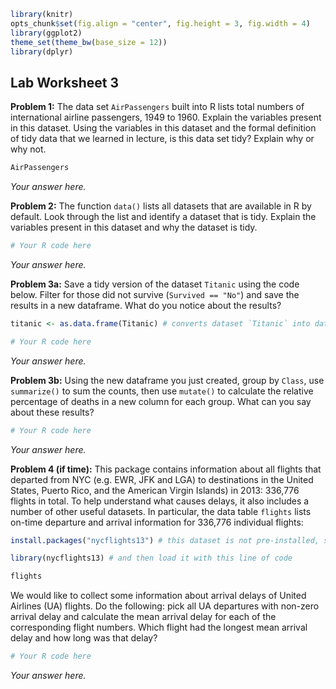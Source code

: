 ```r

library(knitr)
opts_chunk$set(fig.align = "center", fig.height = 3, fig.width = 4)
library(ggplot2)
theme_set(theme_bw(base_size = 12))
library(dplyr)

```
## Lab Worksheet 3

**Problem 1:** The data set `AirPassengers` built into R lists total numbers of international airline passengers, 1949 to 1960. Explain the variables present in this dataset. Using the variables in this dataset and the formal definition of tidy data that we learned in lecture, is this data set tidy? Explain why or why not.

```r

AirPassengers

```

*Your answer here.*

**Problem 2:** The function `data()` lists all datasets that are available in R by default. Look through the list and identify a dataset that is tidy. Explain the variables present in this dataset and why the dataset is tidy.

```r

# Your R code here

```

*Your answer here.*

**Problem 3a:** Save a tidy version of the dataset `Titanic` using the code below. Filter for those did not survive (`Survived == "No"`) and save the results in a new dataframe. What do you notice about the results?

```r

titanic <- as.data.frame(Titanic) # converts dataset `Titanic` into dataframe

# Your R code here

```

*Your answer here.*

**Problem 3b:** Using the new dataframe you just created, group by `Class`, use `summarize()` to sum the counts, then use `mutate()` to calculate the relative percentage of deaths in a new column for each group. What can you say about these results?

```r

# Your R code here

```

*Your answer here.*

**Problem 4 (if time):** This package contains information about all flights that departed from NYC (e.g. EWR, JFK and LGA) to destinations in the United States, Puerto Rico, and the American Virgin Islands) in 2013: 336,776 flights in total. To help understand what causes delays, it also includes a number of other useful datasets. In particular, the data table `flights` lists on-time departure and arrival information for 336,776 individual flights:
```r

install.packages("nycflights13") # this dataset is not pre-installed, so you have to install it with this line of code

library(nycflights13) # and then load it with this line of code

flights

```

We would like to collect some information about arrival delays of United Airlines (UA) flights. Do the following: pick all UA departures with non-zero arrival delay and calculate the mean arrival delay for each of the corresponding flight numbers. Which flight had the longest mean arrival delay and how long was that delay?

```r

# Your R code here

```

*Your answer here.*

